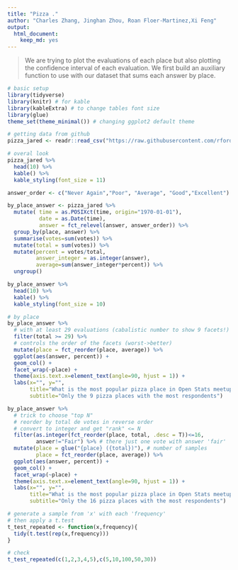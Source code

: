 ```yaml
---
title: "Pizza ."
author: "Charles Zhang, Jinghan Zhou, Roan Floer-Martinez,Xi Feng"
output: 
  html_document:
    keep_md: yes
---
```


> We are trying to plot the evaluations of each place but also plotting the confidence interval of each evaluation. We first build an auxiliary function to use with our dataset that sums each answer by place. 

```r
# basic setup
library(tidyverse)
library(knitr) # for kable
library(kableExtra) # to change tables font size
library(glue)
theme_set(theme_minimal()) # changing ggplot2 default theme
```

```r
# getting data from github
pizza_jared <- readr::read_csv("https://raw.githubusercontent.com/rfordatascience/tidytuesday/master/data/2019/2019-10-01/pizza_jared.csv")

# overal look
pizza_jared %>% 
  head(10) %>% 
  kable() %>% 
  kable_styling(font_size = 11)
```

```r
answer_order <- c("Never Again","Poor", "Average", "Good","Excellent")

by_place_answer <- pizza_jared %>% 
  mutate( time = as.POSIXct(time, origin="1970-01-01"),
          date = as.Date(time),
          answer = fct_relevel(answer, answer_order)) %>% 
  group_by(place, answer) %>% 
  summarise(votes=sum(votes)) %>% 
  mutate(total = sum(votes)) %>% 
  mutate(percent = votes/total,
         answer_integer = as.integer(answer),
         average=sum(answer_integer*percent)) %>% 
  ungroup()

by_place_answer %>% 
  head(10) %>% 
  kable() %>% 
  kable_styling(font_size = 10)
```

```r
# by place
by_place_answer %>% 
  # with at least 29 evaluations (cabalistic number to show 9 facets!)
  filter(total >= 29) %>% 
  # controls the order of the facets (worst->better)
  mutate(place = fct_reorder(place, average)) %>%  
  ggplot(aes(answer, percent)) +
  geom_col() +
  facet_wrap(~place) +
  theme(axis.text.x=element_text(angle=90, hjust = 1)) +
  labs(x="", y="",
       title="What is the most popular pizza place in Open Stats meetup?",
       subtitle="Only the 9 pizza places with the most respondents")
```

```r
by_place_answer %>% 
  # trick to choose "top N"
  # reorder by total de votes in reverse order
  # convert to integer and get "rank" <= N
  filter(as.integer(fct_reorder(place, total, .desc = T))<=16,
         answer!="Fair") %>% # there just one vote with answer 'fair'
  mutate(place = glue("{place} ({total})"), # number of samples
         place = fct_reorder(place, average)) %>% 
  ggplot(aes(answer, percent)) +
  geom_col() +
  facet_wrap(~place) +
  theme(axis.text.x=element_text(angle=90, hjust = 1)) +
  labs(x="", y="",
       title="What is the most popular pizza place in Open Stats meetup?",
       subtitle="Only the 16 pizza places with the most respondents")
```

```r
# generate a sample from 'x' with each 'frequency'
# then apply a t.test
t_test_repeated <- function(x,frequency){
  tidy(t.test(rep(x,frequency)))
}

# check
t_test_repeated(c(1,2,3,4,5),c(5,10,100,50,30))
```






